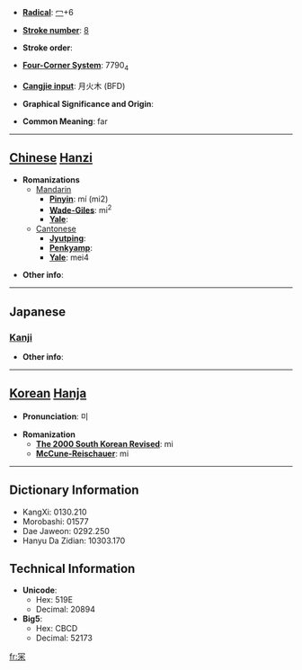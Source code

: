 * '''[[Wiktionary:Chinese radical index| Radical]]''': [[Wiktionary:Chinese radical index 冖|冖]]+6

* '''[[Wiktionary:Chinese total strokes index|Stroke number]]''': [[Wiktionary:Chinese total strokes index 8|8]]

* '''Stroke order''': 

* '''[[Wiktionary:Chinese four corner index|Four-Corner System]]''': 7790<sub>4</sub>

* '''[[Wiktionary:Chinese Cangjie index|Cangjie input]]''': 月火木 (BFD)

* '''Graphical Significance and Origin''': 

* '''Common Meaning''': far

----

== [[Chinese]] [[Hanzi]] ==

* '''Romanizations'''
** [[Mandarin]]
*** '''[[Pinyin]]''': mí (mi2)
*** '''[[Wade-Giles]]''': mi<sup>2</sup>
*** '''[[Yale]]''': 
**[[Cantonese]]
***'''[[Jyutping]]''':
***'''[[Penkyamp]]''': 
***'''[[Yale]]''': mei4

* '''Other info''': 

----

==Japanese==
===[[Kanji]]===
{{kanji|on readings=[[び]] (bi), [[み]] (mi)|kun readings=[[ますます]] (masumasu)}}

* '''Other info''':  

----

== [[Korean]] [[Hanja]] ==

* '''Pronunciation''': 미

* '''Romanization'''
** '''[[The 2000 South Korean Revised Romanization|The 2000 South Korean Revised]]''': mi
** '''[[McCune-Reischauer]]''': mi

----

== Dictionary Information ==

* KangXi: 0130.210
* Morobashi: 01577
* Dae Jaweon: 0292.250
* Hanyu Da Zidian: 10303.170

== Technical Information ==

* '''Unicode''':
** Hex: 519E
** Decimal: 20894
* '''Big5''':
** Hex: CBCD
** Decimal: 52173

[[fr:冞]]